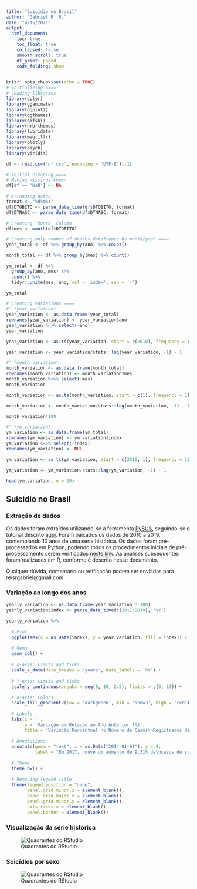 ```yaml
---
title: "Suicídio no Brasil"
author: "Gabriel R. R."
date: "4/15/2021"
output: 
  html_document:
    toc: true
    toc_float: true
    collapsed: false
    smooth_scroll: true
    df_print: paged
    code_folding: show
---
```


```r
knitr::opts_chunk$set(echo = TRUE)
# Initializing ====
# Loading libraries
library(dplyr)
library(gganimate)
library(ggplot2)
library(ggthemes)
library(gifski)
library(hrbrthemes)
library(lubridate)
library(magrittr)
library(plotly)
library(psych)
library(viridis)

df <- read.csv('df.csv', encoding = 'UTF-8')[-1]

# Initial cleaning ====
# Making missings known
df[df == 'NaN'] <- NA

# Arranging dates
format <- "%d%m%Y"
df$DTOBITO <- parse_date_time(df$DTOBITO, format)
df$DTNASC <- parse_date_time(df$DTNASC, format)

# Creating 'month' column
df$mes <- month(df$DTOBITO)

# Creating only number of deaths dataframes by month/year ====
year_total <- df %>% group_by(ano) %>% count()

month_total <- df %>% group_by(mes) %>% count()

ym_total <- df %>% 
  group_by(ano, mes) %>% 
  count() %>% 
  tidyr::unite(mes, ano, col = 'index', sep = '-')

ym_total

# Creating variations ====
#' *year_variation*
year_variation <- as.data.frame(year_total)
rownames(year_variation) <- year_variation$ano
year_variation %<>% select(-ano)
year_variation

year_variation <- as.ts(year_variation, start = c(2010), frequency = 1)

year_variation <- year_variation/stats::lag(year_variation, -1) - 1

#' *month variation*
month_variation <- as.data.frame(month_total)
rownames(month_variation) <- month_variation$mes
month_variation %<>% select(-mes)
month_variation

month_variation <- as.ts(month_variation, start = c(1), frequency = 1)

month_variation <- month_variation/stats::lag(month_variation, -1) - 1

month_variation*100

#' *ym_variation*
ym_variation <- as.data.frame(ym_total)
rownames(ym_variation) <- ym_variation$index
ym_variation %<>% select(-index)
rownames(ym_variation) <- NULL

ym_variation <- as.ts(ym_variation, start = c(2010, 1), frequency = 12)

ym_variation <- ym_variation/stats::lag(ym_variation, -1) - 1

head(ym_variation, n = 20)
```

## Suicídio no Brasil

### Extração de dados
Os dados foram extraídos utilizando-se a ferramenta [PySUS](https://github.com/AlertaDengue/PySUS),
seguindo-se o tutorial descrito [aqui](https://medium.com/psicodata/baixando-e-processando-dados-do-datasus-sobre-suic%C3%ADdio-com-python-656afa17f6ad?source=friends_link&sk=4e94866d21707aefec13aafe5923d6f1).
Foram baixados os dados de 2010 a 2019, contemplando 10 anos de uma série histórica. Os dados foram pré-processados em Python, podendo todos os procedimentos iniciais de pré-processamento
serem verificados [neste link](). As análises subsequentes foram realizadas em R, conforme é descrito
nesse documento.

Qualquer dúvida, comentário ou retificação podem ser enviadas para reisrgabriel@gmail.com

### Variação ao longo dos anos

```r
yearly_variation <- as.data.frame(year_variation * 100)
yearly_variation$index <- parse_date_time(c(2011:2019), '%Y')

yearly_variation %>% 
  
  # Plot
  ggplot(aes(x = as.Date(index), y = year_variation, fill = index)) +
  
  # Geom
  geom_col() +
  
  # X-axis: Limits and ticks
  scale_x_date(date_breaks = 'years', date_labels = '%Y') +
  
  # Y-axis: Limits and ticks
  scale_y_continuous(breaks = seq(0, 10, 2.5), limits = c(0, 10)) +
  
  # X-axis: Colors
  scale_fill_gradient2(low = 'darkgreen', mid = 'snow3', high = 'red') +
  
  # Labels
  labs(x = '',
       y = 'Variação em Relação ao Ano Anterior (%)',
       title = 'Variação Percentual no Número de Casos\nRegistrados de Suicídio no Brasil por Ano') +
  
  # Annotations
  annotate(geom = "text", x = as.Date("2014-01-01"), y = 9,
           label = "Em 2017, houve um aumento de 9.31% de\ncasos de suicídio em comparação a 2016.") +
  
  # Theme
  theme_bw() +
  
  # Removing legend title
  theme(legend.position = "none",
        panel.grid.minor.x = element_blank(),
        panel.grid.major.x = element_blank(),
        panel.grid.minor.y = element_blank(),
        axis.ticks.x = element_blank(),
        panel.border = element_blank())
```

### Visualização da série histórica

![Quadrantes do RStudio](D:/Data Science/Projetos/suicide_in_brazil/suicides_across_years.gif)

### Suicídios por sexo

![Quadrantes do RStudio](D:/Data Science/Projetos/suicide_in_brazil/suicides_by_sex_by_year.gif)